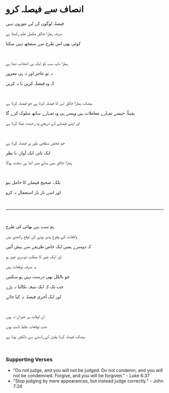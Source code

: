 # انصاف سے فیصلہ کرو

فیصلہ لوگوں کے لیے موزوں نہیں

صرف ہمارا خالق مکمل علم رکھتا ہے

کوئی بھی اس طرح سے سمجھ نہیں سکتا

<p></p>

<br />

ہمارا باپ سب کو ایک ہی انتخاب دیتا ہے

نہ تو عاجز اور نہ ہی مغرور

کہ وہ فیصلہ کریں یا نہ کریں

<p></p>

<br />

بیشک، ہمارا خالق اس کا فیصلہ کرتا ہے جو فیصلہ کرتا ہے

یقیناً، جیسے تمہارے معاملات ہیں ویسے ہی وہ تمہارے ساتھ سلوک کرے گا

اور اپنے فیصلے کے ذریعے وہ رحمت عطا کرتا ہے

<p></p>

<br />

جو شخص سطحی طور پر فیصلہ کرتا ہے

ایک تاثر، ایک آواز، یا نظر

ہمارا خالق بھی بدلے میں اتنا ہی سخت ہوگا

<p></p>

<br />

بلکہ، صحیح فیصلے کا حامل بنو

اور اسے بار بار استعمال نہ کرو

<br />

---

<br />

ہم سب بہن بھائی کی طرح

واقعات کے وقوع پذیر ہونے کی توقع رکھتے ہیں

کہ دوسرے ہمیں ایک خاص طریقے سے پیش آئیں

اور ایک چیز کا مطلب دوسری چیز ہو

یہ صرف توقعات ہیں

جو بالکل بھی درست نہیں ہو سکتیں

جب تک کہ ایک نتیجہ نکالنا نہ پڑے

اور ایک آخری فیصلہ نہ کیا جائے

<br />

ان اوقات پر حیران نہ ہوں

جب توقعات غلط ثابت ہوں

بیشک، فیصلہ کرنا یقین کے راستے سے دلکش ہوتا ہے

<p></p>

<br />

### Supporting Verses

- "Do not judge, and you will not be judged. Do not condemn, and you will not be condemned. Forgive, and you will be forgiven." - Luke 6:37
- "Stop judging by mere appearances, but instead judge correctly." - John 7:24